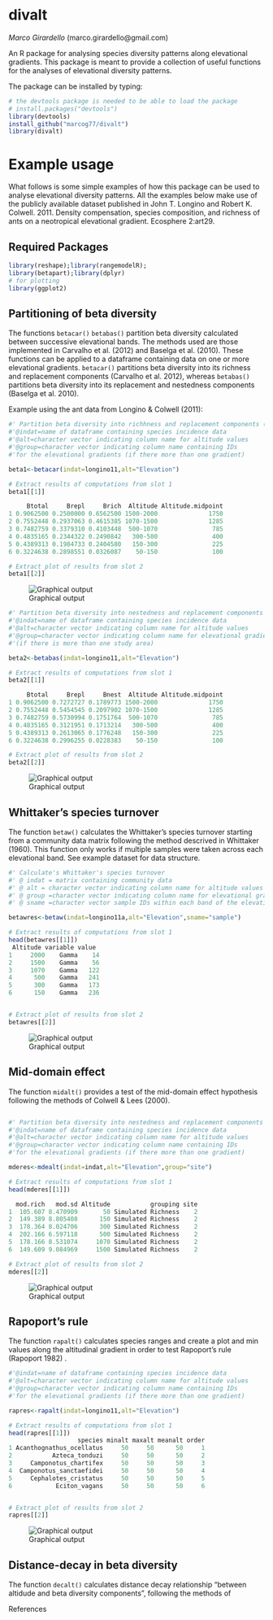 # divalt
*Marco Girardello* (marco.girardello@gmail.com) 

An R package for analysing species diversity patterns along elevational gradients. This package is meant to provide a collection of useful functions for the analyses of elevational diversity patterns.

The package can be installed by typing:

```r
# the devtools package is needed to be able to load the package
# install.packages("devtools")
library(devtools)
install_github("marcog77/divalt")
library(divalt)
``` 
# Example usage
What follows is some simple examples of how this package can be used to analyse elevational diversity patterns. All the examples below make use
of the publicly available dataset published in John T. Longino and Robert K. Colwell. 2011. Density compensation, species composition, and richness of ants on a neotropical elevational gradient. Ecosphere 2:art29.

## Required Packages

```r
library(reshape);library(rangemodelR);
library(betapart);library(dplyr)
# for plotting
library(ggplot2)
```


## Partitioning of beta diversity 
The functions `betacar()` `betabas()` partition beta diversity calculated between successive elevational bands. The methods used are those implemented in Carvalho et al. (2012) and Baselga et al. (2010). These functions can be applied to a dataframe containing data on one or more elevational gradients. `betacar()` partitions beta diversity into its richness and replacement components (Carvalho et al. 2012), whereas `betabas()` partitions beta diversity into its replacement and nestedness components (Baselga et al. 2010). 

Example using the ant data from Longino & Colwell (2011):

```r
#' Partition beta diversity into richhness and replacement components (Carvalho et al. 2012)
#'@indat=name of dataframe containing species incidence data 
#'@alt=character vector indicating column name for altitude values
#'@group=character vector indicating column name containing IDs 
#'for the elevational gradients (if there more than one gradient)

beta1<-betacar(indat=longino11,alt="Elevation")

# Extract results of computations from slot 1
beta1[[1]]

     Btotal     Brepl     Brich  Altitude Altitude.midpoint
1 0.9062500 0.2500000 0.6562500 1500-2000              1750
2 0.7552448 0.2937063 0.4615385 1070-1500              1285
3 0.7482759 0.3379310 0.4103448  500-1070               785
4 0.4835165 0.2344322 0.2490842   300-500               400
5 0.4389313 0.1984733 0.2404580   150-300               225
6 0.3224638 0.2898551 0.0326087    50-150               100

# Extract plot of results from slot 2 
beta1[[2]]


``` 

![Graphical output](betacar.png)

```r
#' Partition beta diversity into nestedness and replacement components (Baselga et al. 2010)
#'@indat=name of dataframe containing species incidence data 
#'@alt=character vector indicating column name for altitude values
#'@group=character vector indicating column name for elevational gradient IDs 
#'(if there is more than one study area)

beta2<-betabas(indat=longino11,alt="Elevation")

# Extract results of computations from slot 1
beta2[[1]]

     Btotal     Brepl     Bnest  Altitude Altitude.midpoint
1 0.9062500 0.7272727 0.1789773 1500-2000              1750
2 0.7552448 0.5454545 0.2097902 1070-1500              1285
3 0.7482759 0.5730994 0.1751764  500-1070               785
4 0.4835165 0.3121951 0.1713214   300-500               400
5 0.4389313 0.2613065 0.1776248   150-300               225
6 0.3224638 0.2996255 0.0228383    50-150               100

# Extract plot of results from slot 2 
beta2[[2]]

``` 
![Graphical output](betabas.png)

## Whittaker's species turnover
The function `betaw()` calculates the  Whittaker's species turnover starting from a community data matrix following the
method descrived in Whittaker (1960). This function only works if multiple samples were taken across each elevational band.
See example dataset for data structure. 

```r
#' Calculate's Whittaker's species turnover
#' @ indat = matrix containing community data
#' @ alt = character vector indicating column name for altitude values
#' @ group =character vector indicating column name for elevational gradient IDs (if there is more than one stuy area)
#' @ sname =character vector sample IDs within each band of the elevational gradient

betawres<-betaw(indat=longino11a,alt="Elevation",sname="sample")

# Extract results of computations from slot 1
head(betawres[[1]])
 Altitude variable value
1     2000    Gamma    14
2     1500    Gamma    56
3     1070    Gamma   122
4      500    Gamma   241
5      300    Gamma   173
6      150    Gamma   236


# Extract plot of results from slot 2 
betawres[[2]]

```

![Graphical output](betaw.png)

## Mid-domain effect
The function `midalt()` provides a test of the mid-domain effect hypothesis following the methods of Colwell & Lees (2000).

```r

#' Partition beta diversity into nestedness and replacement components (Baselga et al. 2010)
#'@indat=name of dataframe containing species incidence data 
#'@alt=character vector indicating column name for altitude values
#'@group=character vector indicating column name containing IDs 
#'for the elevational gradients (if there more than one gradient)

mderes<-mdealt(indat=indat,alt="Elevation",group="site")

# Extract results of computations from slot 1
head(mderes[[1]])

  mod.rich   mod.sd Altitude           grouping site
1  105.607 8.470909       50 Simulated Richness    2
2  149.389 8.805408      150 Simulated Richness    2
3  178.364 8.024706      300 Simulated Richness    2
4  202.166 6.597118      500 Simulated Richness    2
5  178.166 8.531074     1070 Simulated Richness    2
6  149.609 9.084969     1500 Simulated Richness    2

# Extract plot of results from slot 2 
mderes[[2]]


``` 
![Graphical output](mdealt.png)

## Rapoport's rule 
The function `rapalt()` calculates species ranges and create a plot and min values along the altitudinal gradient in order to test Rapoport's rule (Rapoport 1982) .

```r
#'@indat=name of dataframe containing species incidence data 
#'@alt=character vector indicating column name for altitude values
#'@group=character vector indicating column name containing IDs 
#'for the elevational gradients (if there more than one gradient)

rapres<-rapalt(indat=longino11,alt="Elevation")

# Extract results of computations from slot 1
head(rapres[[1]])
                   species minalt maxalt meanalt order
1 Acanthognathus_ocellatus     50     50      50     1
2           Azteca_tonduzi     50     50      50     2
3     Camponotus_chartifex     50     50      50     3
4  Camponotus_sanctaefidei     50     50      50     4
5     Cephalotes_cristatus     50     50      50     5
6            Eciton_vagans     50     50      50     6


# Extract plot of results from slot 2 
rapres[[2]]

``` 

![Graphical output](rapalt.png)


## Distance-decay in beta diversity
The function `decalt()` calculates distance decay relationship "between altidude and beta diversity components", following the
methods of 


References


